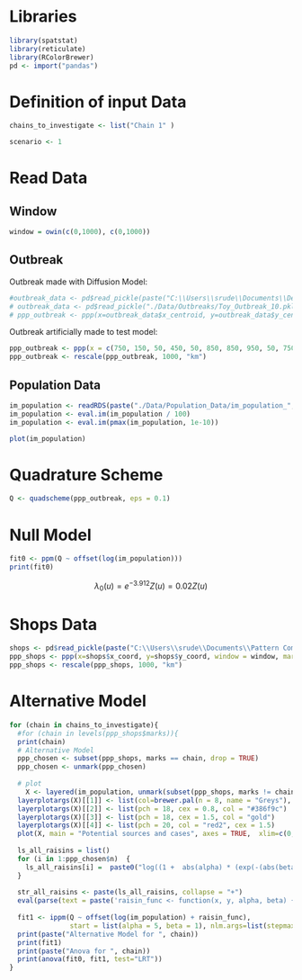 # Libraries

```r
library(spatstat) 
library(reticulate) 
library(RColorBrewer) 
pd <- import("pandas")
```

# Definition of input Data

```r
chains_to_investigate <- list("Chain 1" )
```

```r
scenario <- 1
```

# Read Data

## Window

```r
window = owin(c(0,1000), c(0,1000))
```

## Outbreak

Outbreak made with Diffusion Model:

```r
#outbreak_data <- pd$read_pickle(paste("C:\\Users\\srude\\Documents\\Dev Kram\\Toy Example Traceback Model\\Diffusion Model\\Outputs\\Outbreaks\\Scenario_", as.character(scenario), "\\Outbreak_Chain 1_10_0.pkl", sep = ""))
# outbreak_data <- pd$read_pickle("./Data/Outbreaks/Toy_Outbreak_10.pkl") 
# ppp_outbreak <- ppp(x=outbreak_data$x_centroid, y=outbreak_data$y_centroid, window = window)
```

Outbreak artificially made to test model:

```r
ppp_outbreak <- ppp(x = c(750, 150, 50, 450, 50, 850, 850, 950, 50, 750), y = c(150, 250, 250, 450, 850, 150, 850, 150, 150, 850), window = window ) 
ppp_outbreak <- rescale(ppp_outbreak, 1000, "km")
```

## Population Data

```r
im_population <- readRDS(paste("./Data/Population_Data/im_population_", as.character(scenario), ".rds", sep = ""))
im_population <- eval.im(im_population / 100)
im_population <- eval.im(pmax(im_population, 1e-10))
```

```r
plot(im_population)
```

# Quadrature Scheme

```r
Q <- quadscheme(ppp_outbreak, eps = 0.1)
```

# Null Model

```r
fit0 <- ppm(Q ~ offset(log(im_population)))
print(fit0)
```

$$\lambda_0(u) = e^{-3.912}Z(u) = 0.02 Z(u)$$

# Shops Data

```r
shops <- pd$read_pickle(paste("C:\\Users\\srude\\Documents\\Pattern Comparison Project\\Toy Example\\Diffusion Model\\Outputs\\Stores\\stores_", as.character(scenario), ".pkl", sep = ""))
ppp_shops <- ppp(x=shops$x_coord, y=shops$y_coord, window = window, marks=as.factor(shops$Chain))
ppp_shops <- rescale(ppp_shops, 1000, "km")
```

# Alternative Model

```r
for (chain in chains_to_investigate){
  #for (chain in levels(ppp_shops$marks)){
  print(chain)
  # Alternative Model 
  ppp_chosen <- subset(ppp_shops, marks == chain, drop = TRUE)
  ppp_chosen <- unmark(ppp_chosen)
  
  # plot  
    X <- layered(im_population, unmark(subset(ppp_shops, marks != chain, drop = TRUE)),ppp_chosen,ppp_outbreak)
  layerplotargs(X)[[1]] <- list(col=brewer.pal(n = 8, name = "Greys"), breaks = c(0, 1, 10, 50, 100, 150, 200, 250, 260))
  layerplotargs(X)[[2]] <- list(pch = 18, cex = 0.8, col = "#386f9c")
  layerplotargs(X)[[3]] <- list(pch = 18, cex = 1.5, col = "gold")
  layerplotargs(X)[[4]] <- list(pch = 20, col = "red2", cex = 1.5)
  plot(X, main = "Potential sources and cases", axes = TRUE,  xlim=c(0, 1), ylim=c(0, 1) )
  
  ls_all_raisins = list()
  for (i in 1:ppp_chosen$n)  {
    ls_all_raisins[i] =  paste0("log((1 +  abs(alpha) * (exp(-(abs(beta)) * ((x- ",ppp_chosen$x[i],")^2 + (y- ",ppp_chosen$y[i],")^2)))))")
  }
  
  str_all_raisins <- paste(ls_all_raisins, collapse = "+")     
  eval(parse(text = paste('raisin_func <- function(x, y, alpha, beta) {(' , str_all_raisins , ')}', sep='')))
  
  fit1 <- ippm(Q ~ offset(log(im_population) + raisin_func),
               start = list(alpha = 5, beta = 1), nlm.args=list(stepmax=1), gcontrol = glm.control(maxit = 1000)) # nlm.args=list(stepmax=1, print.level=2)
  print(paste("Alternative Model for ", chain))
  print(fit1)
  print(paste("Anova for ", chain))
  print(anova(fit0, fit1, test="LRT"))
}
```
